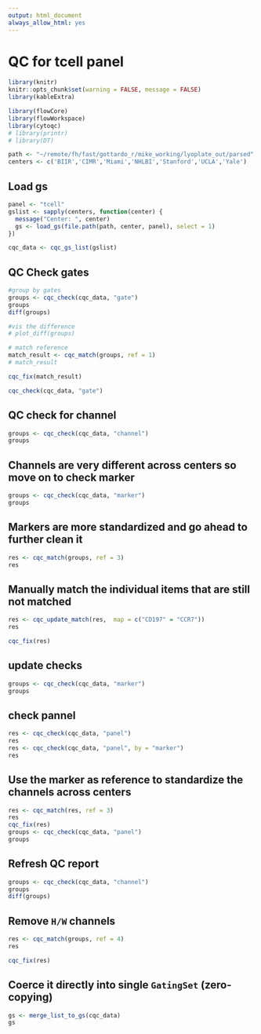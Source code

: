 ```yaml
---
output: html_document
always_allow_html: yes
---
```

# QC for tcell panel


```r
library(knitr)
knitr::opts_chunk$set(warning = FALSE, message = FALSE)
library(kableExtra)
```


```r
library(flowCore)
library(flowWorkspace)
library(cytoqc)
# library(printr)
# library(DT)
```
```r
path <- "~/remote/fh/fast/gottardo_r/mike_working/lyoplate_out/parsed"
centers <- c('BIIR','CIMR','Miami','NHLBI','Stanford','UCLA','Yale')
```

## Load gs
```r
panel <- "tcell"
gslist <- sapply(centers, function(center) {
  message("Center: ", center)
  gs <- load_gs(file.path(path, center, panel), select = 1)
})

cqc_data <- cqc_gs_list(gslist)
```

## QC Check gates
```r

#group by gates
groups <- cqc_check(cqc_data, "gate")
groups
diff(groups)

#vis the difference
# plot_diff(groups)

# match reference
match_result <- cqc_match(groups, ref = 1)
# match_result

cqc_fix(match_result)

cqc_check(cqc_data, "gate")
```
## QC check for channel
```r
groups <- cqc_check(cqc_data, "channel")
groups
```


## Channels are very different across centers so move on to check marker
```r
groups <- cqc_check(cqc_data, "marker")
groups
```

## Markers are more standardized and go ahead to further clean it
```r
res <- cqc_match(groups, ref = 3) 
res
```

## Manually match the individual items that are still not matched
```r
res <- cqc_update_match(res,  map = c("CD197" = "CCR7"))
res
```


```r
cqc_fix(res)

```

## update checks
```r
groups <- cqc_check(cqc_data, "marker")
groups

```

## check pannel
```r
res <- cqc_check(cqc_data, "panel")
res
res <- cqc_check(cqc_data, "panel", by = "marker")
res
```



## Use the marker as reference to standardize the channels across centers
```r
res <- cqc_match(res, ref = 3)
res
cqc_fix(res)
groups <- cqc_check(cqc_data, "panel")
groups
```

## Refresh QC report 
```r
groups <- cqc_check(cqc_data, "channel")
groups
diff(groups)

```

## Remove `H/W` channels
```r
res <- cqc_match(groups, ref = 4) 
res

cqc_fix(res)
```

## Coerce it directly into single `GatingSet` (zero-copying)
```r
gs <- merge_list_to_gs(cqc_data)
gs
```



